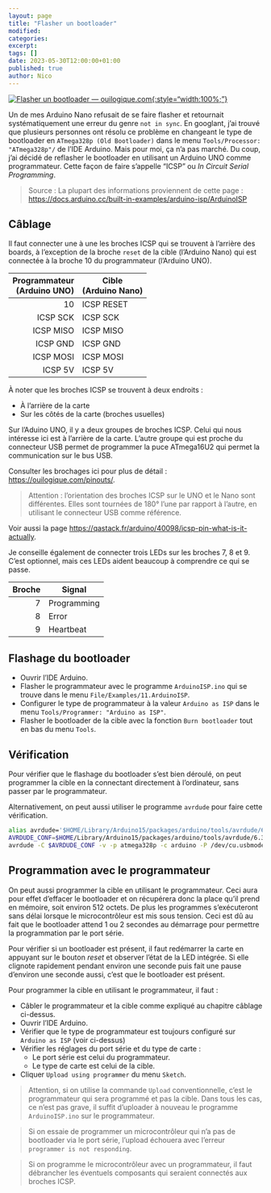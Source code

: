 ```yaml
---
layout: page
title: "Flasher un bootloader"
modified:
categories:
excerpt:
tags: []
date: 2023-05-30T12:00:00+01:00
published: true
author: Nico
---
```


[![Flasher un bootloader — ouilogique.com][i1]{:style="width:100%;"}][i1]

[i1]: ./images/2023-05-30-flasher-un-bootloader-001_lowres.jpg

Un de mes Arduino Nano refusait de se faire flasher et retournait systématiquement une erreur du genre `not in sync`.
En googlant, j’ai trouvé que plusieurs personnes ont résolu ce problème en changeant le type de bootloader en `ATmega328p (Old Bootloader)` dans le menu `Tools/Processor: "ATmega328p"/` de l’IDE Arduino.
Mais pour moi, ça n’a pas marché.
Du coup, j’ai décidé de reflasher le bootloader en utilisant un Arduino UNO comme programmateur.
Cette façon de faire s’appelle “ICSP” ou _In Circuit Serial Programming_.

> Source : La plupart des informations proviennent de cette page : <https://docs.arduino.cc/built-in-examples/arduino-isp/ArduinoISP>

## Câblage

Il faut connecter une à une les broches ICSP qui se trouvent à l’arrière des boards, à l’exception de la broche `reset` de la cible (l’Arduino Nano) qui est connectée à la broche 10 du programmateur (l’Arduino UNO).

| Programmateur<br>(Arduino UNO) | Cible<br>(Arduino Nano) |
| -----------------------------: | ----------------------- |
|                             10 | ICSP RESET              |
|                       ICSP SCK | ICSP SCK                |
|                      ICSP MISO | ICSP MISO               |
|                       ICSP GND | ICSP GND                |
|                      ICSP MOSI | ICSP MOSI               |
|                        ICSP 5V | ICSP 5V                 |

À noter que les broches ICSP se trouvent à deux endroits :

-   À l’arrière de la carte
-   Sur les côtés de la carte (broches usuelles)

Sur l’Aduino UNO, il y a deux groupes de broches ICSP.
Celui qui nous intéresse ici est à l’arrière de la carte.
L’autre groupe qui est proche du connecteur USB permet de programmer la puce ATmega16U2 qui permet la communication sur le bus USB.

Consulter les brochages ici pour plus de détail : <https://ouilogique.com/pinouts/>.

> Attention : l’orientation des broches ICSP sur le UNO et le Nano sont différentes.
> Elles sont tournées de 180° l’une par rapport à l’autre, en utilisant le connecteur USB comme référence.

Voir aussi la page <https://qastack.fr/arduino/40098/icsp-pin-what-is-it-actually>.

Je conseille également de connecter trois LEDs sur les broches 7, 8 et 9.
C’est optionnel, mais ces LEDs aident beaucoup à comprendre ce qui se passe.

| Broche | Signal      |
| -----: | ----------- |
|      7 | Programming |
|      8 | Error       |
|      9 | Heartbeat   |

## Flashage du bootloader

-   Ouvrir l’IDE Arduino.
-   Flasher le programmateur avec le programme `ArduinoISP.ino` qui se trouve dans le menu `File/Examples/11.ArduinoISP`.
-   Configurer le type de programmateur à la valeur `Arduino as ISP` dans le menu `Tools/Programmer: "Arduino as ISP"`.
-   Flasher le bootloader de la cible avec la fonction `Burn bootloader` tout en bas du menu `Tools`.

## Vérification

Pour vérifier que le flashage du bootloader s’est bien déroulé, on peut programmer la cible en la connectant directement à l’ordinateur, sans passer par le programmateur.

Alternativement, on peut aussi utiliser le programme `avrdude` pour faire cette vérification.

```bash
alias avrdude='$HOME/Library/Arduino15/packages/arduino/tools/avrdude/6.3.0-arduino17/bin/avrdude'
AVRDUDE_CONF=$HOME/Library/Arduino15/packages/arduino/tools/avrdude/6.3.0-arduino17/etc/avrdude.conf
avrdude -C $AVRDUDE_CONF -v -p atmega328p -c arduino -P /dev/cu.usbmodem4012401
```

## Programmation avec le programmateur

On peut aussi programmer la cible en utilisant le programmateur.
Ceci aura pour effet d’effacer le bootloader et on récupérera donc la place qu’il prend en mémoire, soit environ 512 octets.
De plus les programmes s’exécuteront sans délai lorsque le microcontrôleur est mis sous tension.
Ceci est dû au fait que le bootloader attend 1 ou 2 secondes au démarrage pour permettre la programmation par le port série.

Pour vérifier si un bootloader est présent, il faut redémarrer la carte en appuyant sur le bouton _reset_ et observer l’état de la LED intégrée.
Si elle clignote rapidement pendant environ une seconde puis fait une pause d’environ une seconde aussi, c’est que le bootloader est présent.

Pour programmer la cible en utilisant le programmateur, il faut :

-   Câbler le programmateur et la cible comme expliqué au chapitre câblage ci-dessus.
-   Ouvrir l’IDE Arduino.
-   Vérifier que le type de programmateur est toujours configuré sur `Arduino as ISP` (voir ci-dessus)
-   Vérifier les réglages du port série et du type de carte :
    -   Le port série est celui du programmateur.
    -   Le type de carte est celui de la cible.
-   Cliquer `Upload using programmer` du menu `Sketch`.

> Attention, si on utilise la commande `Upload` conventionnelle, c’est le programmateur qui sera programmé et pas la cible.
> Dans tous les cas, ce n’est pas grave, il suffit d’uploader à nouveau le programme `ArduinoISP.ino` sur le programmateur.

> Si on essaie de programmer un microcontrôleur qui n’a pas de bootloader via le port série, l’upload échouera avec l’erreur `programmer is not responding`.

> Si on programme le microcontrôleur avec un programmateur, il faut débrancher les éventuels composants qui seraient connectés aux broches ICSP.
